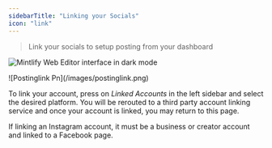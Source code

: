 ```yaml
---
sidebarTitle: "Linking your Socials"
icon: "link"
---
```


> Link your socials to setup posting from your dashboard

<img
  className="hidden dark:block my-0 pointer-events-none"
  src="https://mintlify.s3.us-west-1.amazonaws.com/mintlify/images/editor/editor-dark.png"
  alt="Mintlify Web Editor interface in dark mode"
/>

<Frame>
  ![Postinglink Pn](/images/postinglink.png)
</Frame>

To link your account, press on _Linked Accounts_ in the left sidebar and select the desired platform. You will be rerouted to a third party account linking service and once your account is linked, you may return to this page.

<Warning>
  If linking an Instagram account, it must be a business or creator account and linked to a Facebook page.
</Warning>